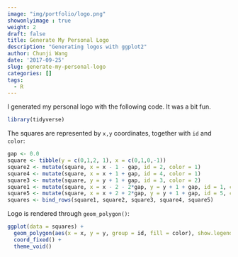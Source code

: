 ```yaml
---
image: "img/portfolio/logo.png"
showonlyimage : true
weight: 2
draft: false
title: Generate My Personal Logo
description: "Generating logos with ggplot2"
author: Chunji Wang
date: '2017-09-25'
slug: generate-my-personal-logo
categories: []
tags:
  - R
---
```


I generated my personal logo with the following code. It was a bit fun.
<!--more-->

```r
library(tidyverse)
```
The squares are represented by `x,y` coordinates, together with `id` and `color`:
```r
gap <- 0.0
square <- tibble(y = c(0,1,2, 1), x = c(0,1,0,-1))
square2 <- mutate(square, x = x - 1 - gap, id = 2, color = 1)
square4 <- mutate(square, x = x + 1 + gap, id = 4, color = 1)
square3 <- mutate(square, y = y + 1 + gap, id = 3, color = 2)
square1 <- mutate(square, x = x - 2 - 2*gap, y = y + 1 + gap, id = 1, color = 2)
square5 <- mutate(square, x = x + 2 + 2*gap, y = y + 1 + gap, id = 5, color = 2)
squares <- bind_rows(square1, square2, square3, square4, square5)
```
Logo is rendered through `geom_polygon()`:
```r
ggplot(data = squares) +
  geom_polygon(aes(x = x, y = y, group = id, fill = color), show.legend = F) +
  coord_fixed() +
  theme_void()

```

